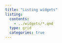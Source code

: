 ```yaml
---
title: "Listing widgets"
listing:
  contents: 
    - ../widgets/*.qmd
  type: grid  
  categories: true
---
```


